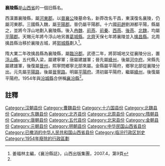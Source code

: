 '''襄陵縣'''是[[山西省|山西省]]的一個旧縣名。

西漢置襄陵縣，屬[[河東郡_(中國)|河東郡]]。以[[晉襄公|晉襄公]]陵墓命名，新莽改名干昌，東漢復名襄陵，仍屬河東郡。三國縣入魏，屬[[平陽郡|平陽郡]]。晉仍屬平陽郡。十六國[[前趙|前趙]]劉淵都平陽，縣屬之，並將今浮山地劃入襄陵縣。後入[[冉魏|冉魏]]、[[前燕|前燕]]、[[前秦|前秦]]、[[西燕|西燕]]、[[後燕|後燕]]、[[北魏|北魏]]，均屬[[平陽郡|平陽郡]]。天賜元年將今浮山地另置[[葛城縣|葛城縣]]。[[北齊|北齊]]天保七年將襄陵並入[[擒昌縣|擒昌縣]]。北周擒昌縣治移於襄陵古城，將[[郭城縣|郭城縣]]劃入<ref name="a1">姜福林主編，《襄汾縣誌》，山西出版集團，2007.4，第9頁</ref>。

隋大業二年改擒昌縣為襄陵縣，屬[[臨汾郡|臨汾郡]]。武德二年，將郭城地又從襄陵分出，置[[浮山縣|浮山縣]]。五代縣入梁，屬建寧軍；唐屬建雄軍；晉先屬[[絳州|絳州]]，後屬[[河中府|河中府]]。宋縣先屬建雄軍，後復屬[[晉州|晉州]]，熙寧問鄉寧北部來屬。金縣屬平陽府，鄉寧北部從襄陵分出。元先屬[[平陽路|平陽路]]，後屬[[晉寧路|晉寧路]]。明屬[[平陽府|平陽府]]。清初屬平陽府，繼屬[[絳州|絳州]]，後復屬平陽府。1954年與[[汾城縣|汾城縣]]合併稱[[襄汾縣|襄汾縣]]<ref name="a1"/>。

==註釋==
{{reflist}}

{{中華民國山西省行政區劃}}
{{山西行政区划小作品}}
{{DEFAULTSORT:J}}
[[Category:汉朝县份|Category:汉朝县份]]
[[Category:曹魏县份|Category:曹魏县份]]
[[Category:十六国县份|Category:十六国县份]]
[[Category:北魏县份|Category:北魏县份]]
[[Category:东魏县份|Category:东魏县份]]
[[Category:北齐县份|Category:北齐县份]]
[[Category:北周县份|Category:北周县份]]
[[Category:隋朝县份|Category:隋朝县份]]
[[Category:唐朝县份|Category:唐朝县份]]
[[Category:五代县份|Category:五代县份]]
[[Category:北宋县份|Category:北宋县份]]
[[Category:金朝县份|Category:金朝县份]]
[[Category:元朝县份|Category:元朝县份]]
[[Category:明朝县份|Category:明朝县份]]
[[Category:中华民国山西省县份|Category:中华民国山西省县份]]
[[Category:已撤消的中华人民共和国山西省县份|Category:已撤消的中华人民共和国山西省县份]]
[[Category:临汾行政区划史|Category:临汾行政区划史]]
[[Category:1954年廢除的行政區劃|Category:1954年廢除的行政區劃]]